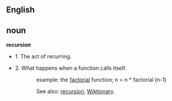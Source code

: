 ==English==

==noun==

'''recursion'''

*1. The act of recurring.

*2. What happens when a function calls itself.

::example: the [[en:factorial|factorial]] function; n = n * factorial (n-1)

::See also: [[recursion]], [[Wiktionary]].